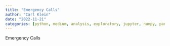 ```yaml
---
title: "Emergency Calls"
author: "Carl Klein"
date: "2022-11-21"
categories: [python, medium, analysis, exploratory, jupyter, numpy, pandas, matplotlib, sklearn]
---
```


Emergency Calls